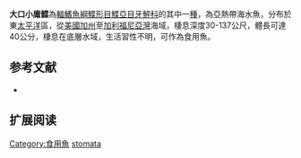 {{Speciesbox
| name = 大口小庸鰈
| image = 
| image_width = 250px
| image_caption = 
| status = LC
| status_system = IUCN3.1
| genus = Hippoglossina
| species = stomata
| authority = Eigenmann & Eigenmann, 1890
| synonyms = 
}}

'''大口小庸鰈'''為[[輻鰭魚綱|輻鰭魚綱]][[鰈形目|鰈形目]][[鰈亞目|鰈亞目]][[牙鮃科|牙鮃科]]的其中一[[種|種]]，為亞熱帶海水魚，分布於東[[太平洋|太平洋]]區，從[[美國|美國]][[加州|加州]]至[[加利福尼亞灣|加利福尼亞灣]]海域，棲息深度30-137公尺，體長可達40公分，棲息在底層水域，生活習性不明，可作為食用魚。
==参考文献==
*{{FishBase_species|genus=Hippoglossina|species=stomata|year=2014|month=3}}

== 扩展阅读 ==
{{refbegin}}
{{wikispecies-inline|Hippoglossina stomata|大口小庸鰈}}
{{refend}}
{{Taxonbar|from=Q2480150}}

[[Category:食用魚|Category:食用魚]]
[[Category:小庸鰈屬|stomata]]


{{魚類小作品}}